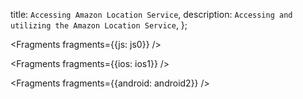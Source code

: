   title: `Accessing Amazon Location Service`,
  description: `Accessing and utilizing the Amazon Location Service`,
};


<Fragments fragments={{js: js0}} />


<Fragments fragments={{ios: ios1}} />


<Fragments fragments={{android: android2}} />
